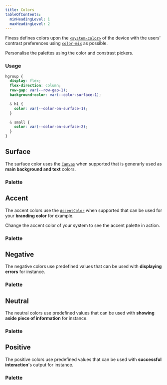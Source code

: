 ```yaml
---
title: Colors
tableOfContents:
  minHeadingLevel: 1
  maxHeadingLevel: 2
---
```






Finess defines colors upon the [`<system-color>`](https://developer.mozilla.org/en-US/docs/Web/CSS/system-color#mark) of the device with the users' contrast preferences using [`color-mix`](https://developer.mozilla.org/en-US/docs/Web/CSS/color_value/color-mix) as possible.

<aside>Personalise the palettes using the color and constrast pickers.</aside>

### Usage

```css "var(--color-on-surface-1)" "var(--color-on-surface-2)" "var(--color-surface-1)"
hgroup {
  display: flex;
  flex-direction: column;
  row-gap: var(--row-gap-1);
  background-color: var(--color-surface-1);

  & h1 {
    color: var(--color-on-surface-1);
  }

  & small {
    color: var(--color-on-surface-2);
  }
}
```

<Colors>

  ## Surface

  The surface color uses the [`Canvas`](https://developer.mozilla.org/en-US/docs/Web/CSS/system-color#mark) when supported that is generarly used as <strong>main background and text</strong> colors.

  <ColorSurface />

  ### Palette
  
  <PaletteSurface />

  ## Accent

  The accent colors use the [`AccentColor`](https://developer.mozilla.org/en-US/docs/Web/CSS/system-color#mark) when supported that can be used for your <strong>branding color</strong> for example.

  <aside>Change the accent color of your system to see the accent palette in action.</aside>

  <ColorAccent />

  ### Palette

  <PaletteAccent />

  ## Negative

  The negative colors use predefined values that can be used with <strong>displaying errors</strong> for instance.

  <ColorNegative />

  ### Palette

  <PaletteNegative />

  ## Neutral

  The neutral colors use predefined values that can be used with <strong>showing aside piece of information</strong> for instance.

  <ColorNeutral />

  ### Palette

  <PaletteNeutral />

  ## Positive

  The positive colors use predefined values that can be used with <strong>successful interaction</strong>'s output for instance.

  <ColorPositive />

  ### Palette

  <PalettePositive />

</Colors>
